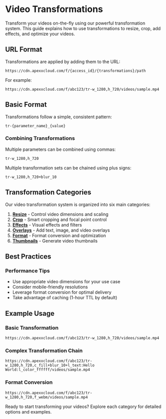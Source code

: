 # Video Transformations

Transform your videos on-the-fly using our powerful transformation system. This guide explains how to use transformations to resize, crop, add effects, and optimize your videos.

## URL Format

Transformations are applied by adding them to the URL:

```
https://cdn.apexxcloud.com/f/{access_id}/{transformations}/path
```

For example:

```
https://cdn.apexxcloud.com/f/abc123/tr-w_1280,h_720/videos/sample.mp4
```

## Basic Format

Transformations follow a simple, consistent pattern:

```
tr-{parameter_name}_{value}
```

### Combining Transformations

Multiple parameters can be combined using commas:

```
tr-w_1280,h_720
```

Multiple transformation sets can be chained using plus signs:

```
tr-w_1280,h_720+blur_10
```

## Transformation Categories

Our video transformation system is organized into six main categories:

1. **[Resize](/transformations/video/resize)** - Control video dimensions and scaling
2. **[Crop](/transformations/video/crop)** - Smart cropping and focal point control
3. **[Effects](/transformations/video/effects)** - Visual effects and filters
4. **[Overlays](/transformations/video/overlays)** - Add text, image, and video overlays
5. **[Format](/transformations/video/format)** - Format conversion and optimization
6. **[Thumbnails](/transformations/video/thumbnails)** - Generate video thumbnails

## Best Practices

### Performance Tips

- Use appropriate video dimensions for your use case
- Consider mobile-friendly resolutions
- Leverage format conversion for optimal delivery
- Take advantage of caching (1-hour TTL by default)

## Example Usage

### Basic Transformation

```
https://cdn.apexxcloud.com/f/abc123/tr-w_1280,h_720/videos/sample.mp4
```

### Complex Transformation Chain

```
https://cdn.apexxcloud.com/f/abc123/tr-w_1280,h_720,c_fill+blur_10+l_text:Hello World:l_color_ffffff/videos/sample.mp4
```

### Format Conversion

```
https://cdn.apexxcloud.com/f/abc123/tr-w_1280,h_720,f_webm/videos/sample.mp4
```

Ready to start transforming your videos? Explore each category for detailed options and examples.
